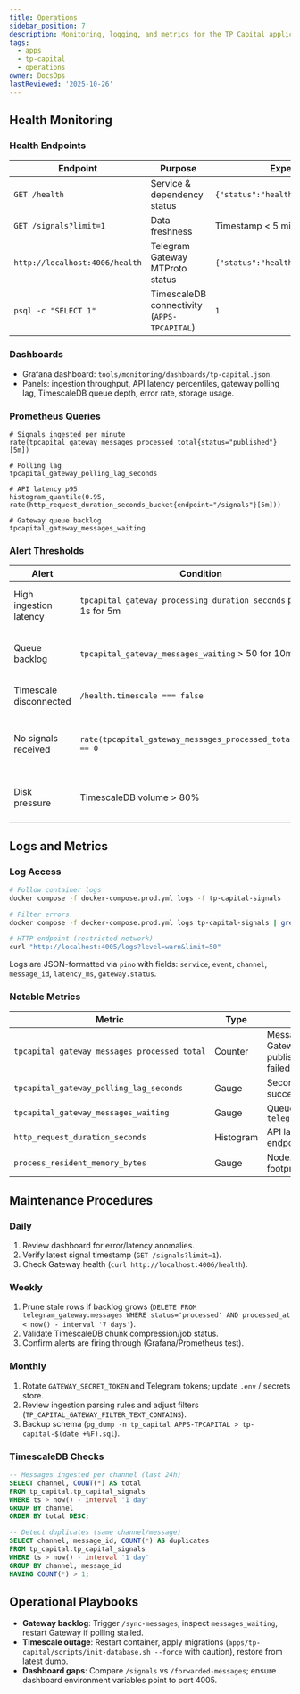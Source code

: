 ```yaml
---
title: Operations
sidebar_position: 7
description: Monitoring, logging, and metrics for the TP Capital application.
tags:
  - apps
  - tp-capital
  - operations
owner: DocsOps
lastReviewed: '2025-10-26'
---
```

## Health Monitoring

### Health Endpoints

| Endpoint | Purpose | Expected Response | Cadence |
|----------|---------|-------------------|---------|
| `GET /health` | Service & dependency status | `{"status":"healthy","timescale":true,...}` | 30s |
| `GET /signals?limit=1` | Data freshness | Timestamp &lt; 5 min behind market | 5m |
| `http://localhost:4006/health` | Telegram Gateway MTProto status | `{"status":"healthy","telegram":"connected"}` | 1m |
| `psql -c "SELECT 1"` | TimescaleDB connectivity (`APPS-TPCAPITAL`) | `1` | Manual |

### Dashboards

- Grafana dashboard: `tools/monitoring/dashboards/tp-capital.json`.
- Panels: ingestion throughput, API latency percentiles, gateway polling lag, TimescaleDB queue depth, error rate, storage usage.

### Prometheus Queries

```promql
# Signals ingested per minute
rate(tpcapital_gateway_messages_processed_total{status="published"}[5m])

# Polling lag
tpcapital_gateway_polling_lag_seconds

# API latency p95
histogram_quantile(0.95, rate(http_request_duration_seconds_bucket{endpoint="/signals"}[5m]))

# Gateway queue backlog
tpcapital_gateway_messages_waiting
```

### Alert Thresholds

| Alert | Condition | Severity | Action |
|-------|-----------|----------|--------|
| High ingestion latency | `tpcapital_gateway_processing_duration_seconds` p95 &gt; 1s for 5m | Warning | Check TimescaleDB, Gateway health |
| Queue backlog | `tpcapital_gateway_messages_waiting` &gt; 50 for 10m | Critical | Run `/sync-messages`, inspect Gateway |
| Timescale disconnected | `/health.timescale === false` | Critical | Restart DB or fix credentials |
| No signals received | `rate(tpcapital_gateway_messages_processed_total[30m]) == 0` | Warning | Confirm market hours, Telegram activity |
| Disk pressure | TimescaleDB volume &gt; 80% | Warning | Prune partitions, expand storage |

## Logs and Metrics

### Log Access

```bash
# Follow container logs
docker compose -f docker-compose.prod.yml logs -f tp-capital-signals

# Filter errors
docker compose -f docker-compose.prod.yml logs tp-capital-signals | grep ERROR

# HTTP endpoint (restricted network)
curl "http://localhost:4005/logs?level=warn&limit=50"
```

Logs are JSON-formatted via `pino` with fields: `service`, `event`, `channel`, `message_id`, `latency_ms`, `gateway.status`.

### Notable Metrics

| Metric | Type | Description |
|--------|------|-------------|
| `tpcapital_gateway_messages_processed_total` | Counter | Messages processed from Gateway (`status` label: published, duplicate, failed) |
| `tpcapital_gateway_polling_lag_seconds` | Gauge | Seconds since last successful poll |
| `tpcapital_gateway_messages_waiting` | Gauge | Queue depth in `telegram_gateway.messages` |
| `http_request_duration_seconds` | Histogram | API latency by endpoint/method/status |
| `process_resident_memory_bytes` | Gauge | Node.js process memory footprint |

## Maintenance Procedures

### Daily

1. Review dashboard for error/latency anomalies.
2. Verify latest signal timestamp (`GET /signals?limit=1`).
3. Check Gateway health (`curl http://localhost:4006/health`).

### Weekly

1. Prune stale rows if backlog grows (`DELETE FROM telegram_gateway.messages WHERE status='processed' AND processed_at < now() - interval '7 days'`).
2. Validate TimescaleDB chunk compression/job status.
3. Confirm alerts are firing through (Grafana/Prometheus test).

### Monthly

1. Rotate `GATEWAY_SECRET_TOKEN` and Telegram tokens; update `.env` / secrets store.
2. Review ingestion parsing rules and adjust filters (`TP_CAPITAL_GATEWAY_FILTER_TEXT_CONTAINS`).
3. Backup schema (`pg_dump -n tp_capital APPS-TPCAPITAL > tp-capital-$(date +%F).sql`).

### TimescaleDB Checks

```sql
-- Messages ingested per channel (last 24h)
SELECT channel, COUNT(*) AS total
FROM tp_capital.tp_capital_signals
WHERE ts > now() - interval '1 day'
GROUP BY channel
ORDER BY total DESC;

-- Detect duplicates (same channel/message)
SELECT channel, message_id, COUNT(*) AS duplicates
FROM tp_capital.tp_capital_signals
WHERE ts > now() - interval '1 day'
GROUP BY channel, message_id
HAVING COUNT(*) > 1;
```

## Operational Playbooks

- **Gateway backlog**: Trigger `/sync-messages`, inspect `messages_waiting`, restart Gateway if polling stalled.
- **Timescale outage**: Restart container, apply migrations (`apps/tp-capital/scripts/init-database.sh --force` with caution), restore from latest dump.
- **Dashboard gaps**: Compare `/signals` vs `/forwarded-messages`; ensure dashboard environment variables point to port 4005.
